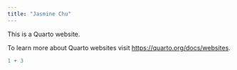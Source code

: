 ```yaml
---
title: "Jasmine Chu"
---
```


This is a Quarto website.

To learn more about Quarto websites visit <https://quarto.org/docs/websites>.

```r
1 + 3
```

